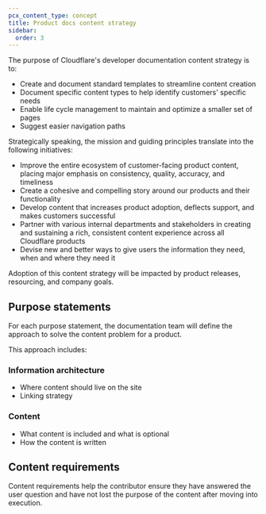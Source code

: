 ```yaml
---
pcx_content_type: concept
title: Product docs content strategy
sidebar:
  order: 3
---
```



The purpose of Cloudflare's developer documentation content strategy is to:

- Create and document standard templates to streamline content creation
- Document specific content types to help identify customers' specific needs
- Enable life cycle management to maintain and optimize a smaller set of pages
- Suggest easier navigation paths

Strategically speaking, the mission and guiding principles translate into the following initiatives:

- Improve the entire ecosystem of customer-facing product content, placing major emphasis on consistency, quality, accuracy, and timeliness
- Create a cohesive and compelling story around our products and their functionality
- Develop content that increases product adoption, deflects support, and makes customers successful
- Partner with various internal departments and stakeholders in creating and sustaining a rich, consistent content experience across all Cloudflare products
- Devise new and better ways to give users the information they need, when and where they need it

Adoption of this content strategy will be impacted by product releases, resourcing, and company goals.

## Purpose statements

For each purpose statement, the documentation team will define the approach to solve the content problem for a product.

This approach includes:

### Information architecture

- Where content should live on the site
- Linking strategy

### Content

- What content is included and what is optional
- How the content is written

## Content requirements

Content requirements help the contributor ensure they have answered the user question and have not lost the purpose of the content after moving into execution.

<DirectoryListing />
